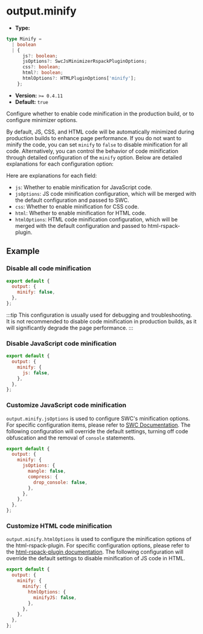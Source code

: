 # output.minify

- **Type:**

```ts
type Minify =
  | boolean
  | {
      js?: boolean;
      jsOptions?: SwcJsMinimizerRspackPluginOptions;
      css?: boolean;
      html?: boolean;
      htmlOptions?: HTMLPluginOptions['minify'];
    };
```

- **Version:** `>= 0.4.11`
- **Default:** `true`

Configure whether to enable code minification in the production build, or to configure minimizer options.

By default, JS, CSS, and HTML code will be automatically minimized during production builds to enhance page performance. If you do not want to minify the code, you can set `minify` to `false` to disable minification for all code. Alternatively, you can control the behavior of code minification through detailed configuration of the `minify` option. Below are detailed explanations for each configuration option:

Here are explanations for each field:

- `js`: Whether to enable minification for JavaScript code.
- `jsOptions`: JS code minification configuration, which will be merged with the default configuration and passed to SWC.
- `css`: Whether to enable minification for CSS code.
- `html`: Whether to enable minification for HTML code.
- `htmlOptions`: HTML code minification configuration, which will be merged with the default configuration and passed to html-rspack-plugin.

## Example

### Disable all code minification

```js
export default {
  output: {
    minify: false,
  },
};
```

:::tip
This configuration is usually used for debugging and troubleshooting. It is not recommended to disable code minification in production builds, as it will significantly degrade the page performance.
:::

### Disable JavaScript code minification

```js
export default {
  output: {
    minify: {
      js: false,
    },
  },
};
```

### Customize JavaScript code minification

`output.minify.jsOptions` is used to configure SWC's minification options. For specific configuration items, please refer to [SWC Documentation](https://swc.rs/docs/configuration/minification#configuration). The following configuration will override the default settings, turning off code obfuscation and the removal of `console` statements.

```js
export default {
  output: {
    minify: {
      jsOptions: {
        mangle: false,
        compress: {
          drop_console: false,
        },
      },
    },
  },
};
```

### Customize HTML code minification

`output.minify.htmlOptions` is used to configure the minification options of the html-rspack-plugin. For specific configuration options, please refer to the [html-rspack-plugin documentation](https://github.com/rspack-contrib/html-rspack-plugin). The following configuration will override the default settings to disable minification of JS code in HTML.

```js
export default {
  output: {
    minify: {
      minify: {
        htmlOptions: {
          minifyJS: false,
        },
      },
    },
  },
};
```
